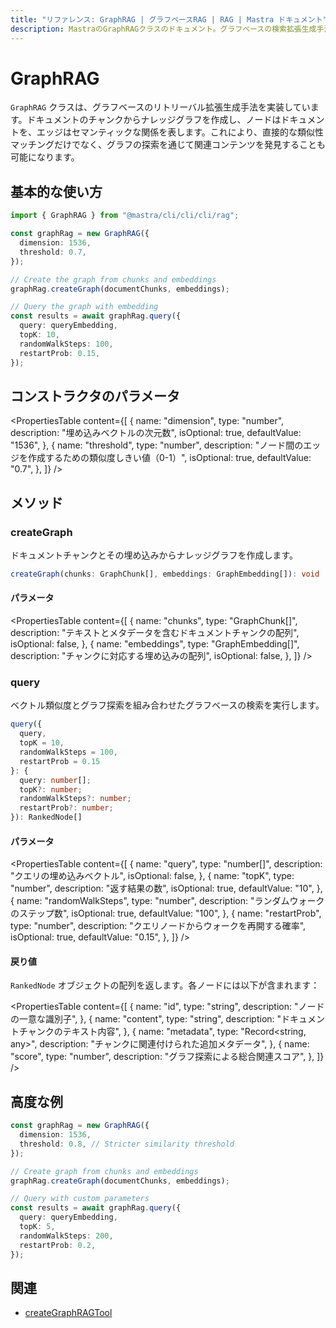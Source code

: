 ```yaml
---
title: "リファレンス: GraphRAG | グラフベースRAG | RAG | Mastra ドキュメント"
description: MastraのGraphRAGクラスのドキュメント。グラフベースの検索拡張生成手法を実装しています。
---
```


# GraphRAG

`GraphRAG` クラスは、グラフベースのリトリーバル拡張生成手法を実装しています。ドキュメントのチャンクからナレッジグラフを作成し、ノードはドキュメントを、エッジはセマンティックな関係を表します。これにより、直接的な類似性マッチングだけでなく、グラフの探索を通じて関連コンテンツを発見することも可能になります。

## 基本的な使い方

```typescript
import { GraphRAG } from "@mastra/cli/cli/cli/rag";

const graphRag = new GraphRAG({
  dimension: 1536,
  threshold: 0.7,
});

// Create the graph from chunks and embeddings
graphRag.createGraph(documentChunks, embeddings);

// Query the graph with embedding
const results = await graphRag.query({
  query: queryEmbedding,
  topK: 10,
  randomWalkSteps: 100,
  restartProb: 0.15,
});
```

## コンストラクタのパラメータ

<PropertiesTable
  content={[
    {
      name: "dimension",
      type: "number",
      description: "埋め込みベクトルの次元数",
      isOptional: true,
      defaultValue: "1536",
    },
    {
      name: "threshold",
      type: "number",
      description: "ノード間のエッジを作成するための類似度しきい値（0-1）",
      isOptional: true,
      defaultValue: "0.7",
    },
  ]}
/>

## メソッド

### createGraph

ドキュメントチャンクとその埋め込みからナレッジグラフを作成します。

```typescript
createGraph(chunks: GraphChunk[], embeddings: GraphEmbedding[]): void
```

#### パラメータ

<PropertiesTable
  content={[
    {
      name: "chunks",
      type: "GraphChunk[]",
      description: "テキストとメタデータを含むドキュメントチャンクの配列",
      isOptional: false,
    },
    {
      name: "embeddings",
      type: "GraphEmbedding[]",
      description: "チャンクに対応する埋め込みの配列",
      isOptional: false,
    },
  ]}
/>

### query

ベクトル類似度とグラフ探索を組み合わせたグラフベースの検索を実行します。

```typescript
query({
  query,
  topK = 10,
  randomWalkSteps = 100,
  restartProb = 0.15
}: {
  query: number[];
  topK?: number;
  randomWalkSteps?: number;
  restartProb?: number;
}): RankedNode[]
```

#### パラメータ

<PropertiesTable
  content={[
    {
      name: "query",
      type: "number[]",
      description: "クエリの埋め込みベクトル",
      isOptional: false,
    },
    {
      name: "topK",
      type: "number",
      description: "返す結果の数",
      isOptional: true,
      defaultValue: "10",
    },
    {
      name: "randomWalkSteps",
      type: "number",
      description: "ランダムウォークのステップ数",
      isOptional: true,
      defaultValue: "100",
    },
    {
      name: "restartProb",
      type: "number",
      description: "クエリノードからウォークを再開する確率",
      isOptional: true,
      defaultValue: "0.15",
    },
  ]}
/>

#### 戻り値

`RankedNode` オブジェクトの配列を返します。各ノードには以下が含まれます：

<PropertiesTable
  content={[
    {
      name: "id",
      type: "string",
      description: "ノードの一意な識別子",
    },
    {
      name: "content",
      type: "string",
      description: "ドキュメントチャンクのテキスト内容",
    },
    {
      name: "metadata",
      type: "Record<string, any>",
      description: "チャンクに関連付けられた追加メタデータ",
    },
    {
      name: "score",
      type: "number",
      description: "グラフ探索による総合関連スコア",
    },
  ]}
/>

## 高度な例

```typescript
const graphRag = new GraphRAG({
  dimension: 1536,
  threshold: 0.8, // Stricter similarity threshold
});

// Create graph from chunks and embeddings
graphRag.createGraph(documentChunks, embeddings);

// Query with custom parameters
const results = await graphRag.query({
  query: queryEmbedding,
  topK: 5,
  randomWalkSteps: 200,
  restartProb: 0.2,
});
```

## 関連

- [createGraphRAGTool](../tools/graph-rag-tool)
